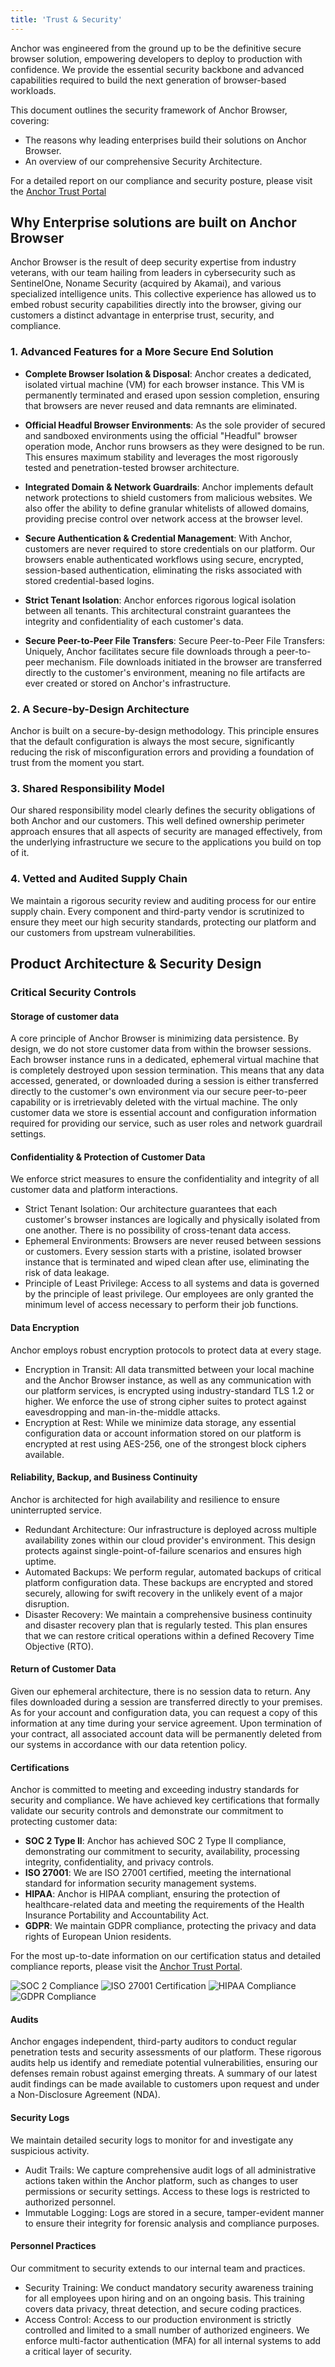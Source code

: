 ```yaml
---
title: 'Trust & Security'
---
```


Anchor was engineered from the ground up to be the definitive secure browser solution, empowering developers to deploy to production with confidence. We provide the essential security backbone and advanced capabilities required to build the next generation of browser-based workloads.

This document outlines the security framework of Anchor Browser, covering:

- The reasons why leading enterprises build their solutions on Anchor Browser.
- An overview of our comprehensive Security Architecture.

For a detailed report on our compliance and security posture, please visit the [Anchor Trust Portal](https://trust.anchorbrowser.io/)

## Why Enterprise solutions are built on Anchor Browser

Anchor Browser is the result of deep security expertise from industry veterans, with our team hailing from leaders in cybersecurity such as SentinelOne, Noname Security (acquired by Akamai), and various specialized intelligence units. This collective experience has allowed us to embed robust security capabilities directly into the browser, giving our customers a distinct advantage in enterprise trust, security, and compliance.

### 1. Advanced Features for a More Secure End Solution

- **Complete Browser Isolation & Disposal**: Anchor creates a dedicated, isolated virtual machine (VM) for each browser instance. This VM is permanently terminated and erased upon session completion, ensuring that browsers are never reused and data remnants are eliminated.

- **Official Headful Browser Environments**: As the sole provider of secured and sandboxed environments using the official "Headful" browser operation mode, Anchor runs browsers as they were designed to be run. This ensures maximum stability and leverages the most rigorously tested and penetration-tested browser architecture.

- **Integrated Domain & Network Guardrails**: Anchor implements default network protections to shield customers from malicious websites. We also offer the ability to define granular whitelists of allowed domains, providing precise control over network access at the browser level.

- **Secure Authentication & Credential Management**: With Anchor, customers are never required to store credentials on our platform. Our browsers enable authenticated workflows using secure, encrypted, session-based authentication, eliminating the risks associated with stored credential-based logins.

- **Strict Tenant Isolation**: Anchor enforces rigorous logical isolation between all tenants. This architectural constraint guarantees the integrity and confidentiality of each customer's data.

- **Secure Peer-to-Peer File Transfers**: Secure Peer-to-Peer File Transfers: Uniquely, Anchor facilitates secure file downloads through a peer-to-peer mechanism. File downloads initiated in the browser are transferred directly to the customer's environment, meaning no file artifacts are ever created or stored on Anchor's infrastructure.


### 2. A Secure-by-Design Architecture
Anchor is built on a secure-by-design methodology. This principle ensures that the default configuration is always the most secure, significantly reducing the risk of misconfiguration errors and providing a foundation of trust from the moment you start.

### 3. Shared Responsibility Model
Our shared responsibility model clearly defines the security obligations of both Anchor and our customers. This well defined ownership perimeter approach ensures that all aspects of security are managed effectively, from the underlying infrastructure we secure to the applications you build on top of it.

### 4. Vetted and Audited Supply Chain
We maintain a rigorous security review and auditing process for our entire supply chain. Every component and third-party vendor is scrutinized to ensure they meet our high security standards, protecting our platform and our customers from upstream vulnerabilities.


## Product Architecture & Security Design

### Critical Security Controls

#### Storage of customer data

A core principle of Anchor Browser is minimizing data persistence. By design, we do not store customer data from within the browser sessions. Each browser instance runs in a dedicated, ephemeral virtual machine that is completely destroyed upon session termination. This means that any data accessed, generated, or downloaded during a session is either transferred directly to the customer's own environment via our secure peer-to-peer capability or is irretrievably deleted with the virtual machine. The only customer data we store is essential account and configuration information required for providing our service, such as user roles and network guardrail settings.

#### Confidentiality & Protection of Customer Data

We enforce strict measures to ensure the confidentiality and integrity of all customer data and platform interactions.

- Strict Tenant Isolation: Our architecture guarantees that each customer's browser instances are logically and physically isolated from one another. There is no possibility of cross-tenant data access.
- Ephemeral Environments: Browsers are never reused between sessions or customers. Every session starts with a pristine, isolated browser instance that is terminated and wiped clean after use, eliminating the risk of data leakage.
- Principle of Least Privilege: Access to all systems and data is governed by the principle of least privilege. Our employees are only granted the minimum level of access necessary to perform their job functions.

#### Data Encryption

Anchor employs robust encryption protocols to protect data at every stage.

- Encryption in Transit: All data transmitted between your local machine and the Anchor Browser instance, as well as any communication with our platform services, is encrypted using industry-standard TLS 1.2 or higher. We enforce the use of strong cipher suites to protect against eavesdropping and man-in-the-middle attacks.
- Encryption at Rest: While we minimize data storage, any essential configuration data or account information stored on our platform is encrypted at rest using AES-256, one of the strongest block ciphers available.

#### Reliability, Backup, and Business Continuity

Anchor is architected for high availability and resilience to ensure uninterrupted service.

- Redundant Architecture: Our infrastructure is deployed across multiple availability zones within our cloud provider's environment. This design protects against single-point-of-failure scenarios and ensures high uptime.
- Automated Backups: We perform regular, automated backups of critical platform configuration data. These backups are encrypted and stored securely, allowing for swift recovery in the unlikely event of a major disruption.
- Disaster Recovery: We maintain a comprehensive business continuity and disaster recovery plan that is regularly tested. This plan ensures that we can restore critical operations within a defined Recovery Time Objective (RTO).

#### Return of Customer Data

Given our ephemeral architecture, there is no session data to return. Any files downloaded during a session are transferred directly to your premises. As for your account and configuration data, you can request a copy of this information at any time during your service agreement. Upon termination of your contract, all associated account data will be permanently deleted from our systems in accordance with our data retention policy.

#### Certifications

Anchor is committed to meeting and exceeding industry standards for security and compliance. We have achieved key certifications that formally validate our security controls and demonstrate our commitment to protecting customer data:

- **SOC 2 Type II**: Anchor has achieved SOC 2 Type II compliance, demonstrating our commitment to security, availability, processing integrity, confidentiality, and privacy controls.
- **ISO 27001**: We are ISO 27001 certified, meeting the international standard for information security management systems.
- **HIPAA**: Anchor is HIPAA compliant, ensuring the protection of healthcare-related data and meeting the requirements of the Health Insurance Portability and Accountability Act.
- **GDPR**: We maintain GDPR compliance, protecting the privacy and data rights of European Union residents.

For the most up-to-date information on our certification status and detailed compliance reports, please visit the [Anchor Trust Portal](https://trust.anchorbrowser.io/).
<div style={{ display: 'flex', justifyContent: 'space-around', alignItems: 'center', gap: '2rem', margin: '2rem 0', flexWrap: 'wrap' }}>
    <img src="https://cdn.prod.website-files.com/64009032676f244c7bf002fd/678a6d6fc5825e05c17510b8_678a6d497673e6547fd00d40_aicpa-soc-logo-PNG.png" alt="SOC 2 Compliance" style={{ width: '90px', height: 'auto' }} />
    <img src="https://cms-assets.recognizeapp.com/wp-content/uploads/2022/05/06175813/ISO27001.png" alt="ISO 27001 Certification" style={{ width: '90px', height: 'auto' }} />
    <img src="https://i0.wp.com/beltlinehealth.com/wp-content/uploads/2022/02/hipaa_blue.png?fit=500%2C265&ssl=1" alt="HIPAA Compliance" style={{ width: '90px', height: 'auto' }} />
    <img src="https://www.loginradius.com/_next/static/media/gdpr-compliant.6f6aef57.webp" alt="GDPR Compliance" style={{ width: '90px', height: 'auto' }} />
</div>

#### Audits

Anchor engages independent, third-party auditors to conduct regular penetration tests and security assessments of our platform. These rigorous audits help us identify and remediate potential vulnerabilities, ensuring our defenses remain robust against emerging threats. A summary of our latest audit findings can be made available to customers upon request and under a Non-Disclosure Agreement (NDA).

#### Security Logs

We maintain detailed security logs to monitor for and investigate any suspicious activity.

- Audit Trails: We capture comprehensive audit logs of all administrative actions taken within the Anchor platform, such as changes to user permissions or security settings. Access to these logs is restricted to authorized personnel.
- Immutable Logging: Logs are stored in a secure, tamper-evident manner to ensure their integrity for forensic analysis and compliance purposes.

#### Personnel Practices

Our commitment to security extends to our internal team and practices.

- Security Training: We conduct mandatory security awareness training for all employees upon hiring and on an ongoing basis. This training covers data privacy, threat detection, and secure coding practices.
- Access Control: Access to our production environment is strictly controlled and limited to a small number of authorized engineers. We enforce multi-factor authentication (MFA) for all internal systems to add a critical layer of security.
